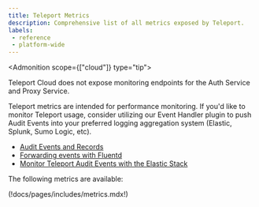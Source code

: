 ```yaml
---
title: Teleport Metrics
description: Comprehensive list of all metrics exposed by Teleport.
labels:
 - reference
 - platform-wide
---
```


<Admonition scope={["cloud"]} type="tip">

Teleport Cloud does not expose monitoring endpoints for the Auth Service and Proxy Service.

</Admonition>

Teleport metrics are intended for performance monitoring. If you'd like to
monitor Teleport usage, consider utilizing our Event Handler plugin to push Audit Events into your
preferred logging aggregation system (Elastic, Splunk, Sumo Logic, etc). 

- [Audit Events and Records](audit.mdx)  
- [Forwarding events with Fluentd](../../zero-trust-access/export-audit-events/fluentd.mdx)  
- [Monitor Teleport Audit Events with the Elastic Stack](../../zero-trust-access/export-audit-events/elastic-stack.mdx)  

The following metrics are available:

(!docs/pages/includes/metrics.mdx!)
